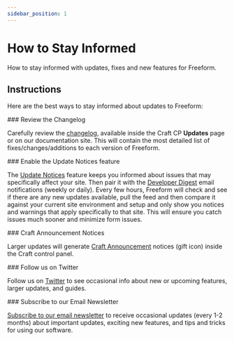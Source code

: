 ```yaml
---
sidebar_position: 1
---
```




# How to Stay Informed

How to stay informed with updates, fixes and new features for Freeform.

## Instructions

Here are the best ways to stay informed about updates to Freeform:

<VerticalStepWrapper>
<StepMarkdown>
### Review the Changelog

Carefully review the [changelog](../../setup/changelog.mdx), available inside the Craft CP **Updates** page or on our documentation site. This will contain the most detailed list of fixes/changes/additions to each version of Freeform.

</StepMarkdown>
<StepMarkdown>
### Enable the Update Notices feature

The [Update Notices](../../configuration/notices-alerts.mdx) feature keeps you informed about issues that may specifically affect your site. Then pair it with the [Developer Digest](../../configuration/notices-alerts.mdx) email notifications (weekly or daily). Every few hours, Freeform will check and see if there are any new updates available, pull the feed and then compare it against your current site environment and setup and only show you notices and warnings that apply specifically to that site. This will ensure you catch issues much sooner and minimize form issues.

<Photo img={NoticesAlertsDashboardPhoto} alt="Notices Alerts Dashboard" />

</StepMarkdown>
<StepMarkdown>
### Craft Announcement Notices

Larger updates will generate [Craft Announcement](../../configuration/notices-alerts.mdx#update-notices-announcements) notices (gift icon) inside the Craft control panel.

<Photo img={PluginAnnouncementsPhoto} alt="Plugin Announcements" />

</StepMarkdown>
<StepMarkdown>
### Follow us on Twitter

Follow us on [Twitter](https://twitter.com/solspace) to see occasional info about new or upcoming features, larger updates, and guides.

</StepMarkdown>
<StepMarkdown>
### Subscribe to our Email Newsletter

[Subscribe to our email newsletter](https://email.solspace.com/h/r/68FF16F7F30A55692540EF23F30FEDED) to receive occasional updates (every 1-2 months) about important updates, exciting new features, and tips and tricks for using our software.

</StepMarkdown>

</VerticalStepWrapper>
